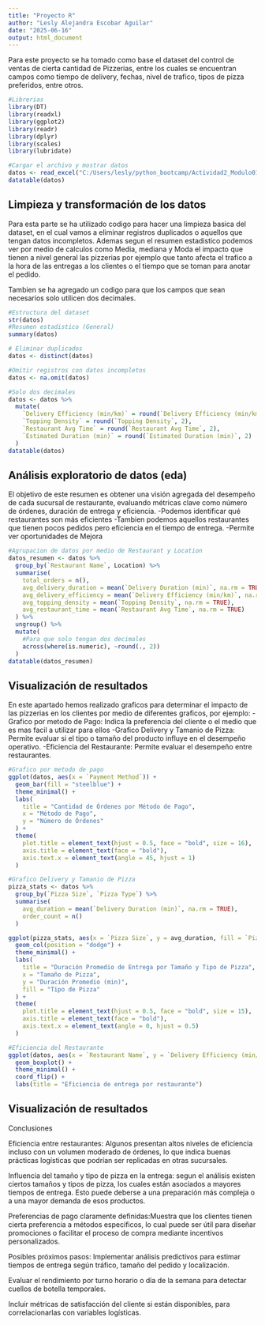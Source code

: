```yaml
---
title: "Proyecto R"
author: "Lesly Alejandra Escobar Aguilar"
date: "2025-06-16"
output: html_document
---
```

Para este proyecto se ha tomado como base el dataset del control de ventas de cierta cantidad de Pizzerias, entre los cuales se encuentran campos como tiempo de delivery, fechas, nivel de trafico, tipos de pizza preferidos, entre otros.

```r
#Librerias
library(DT)
library(readxl)
library(ggplot2)
library(readr)
library(dplyr)
library(scales)
library(lubridate)

#Cargar el archivo y mostrar datos
datos <- read_excel("C:/Users/lesly/python_bootcamp/Actividad2_Modulo01/Enhanced_pizza.xlsx")
datatable(datos)
```

## Limpieza y transformación de los datos
Para esta parte se ha utilizado codigo para hacer una limpieza basica del dataset, en el cual vamos a eliminar registros duplicados o aquellos que tengan datos incompletos. Ademas segun el resumen estadistico podemos ver por medio de calculos como Media, mediana y Moda el impacto que tienen a nivel general las pizzerias por ejemplo que tanto afecta el trafico a la hora de las entregas a los clientes o el tiempo que se toman para anotar el pedido.

Tambien se ha agregado un codigo para que los campos que sean necesarios solo utilicen dos decimales.

```r
#Estructura del dataset
str(datos)
#Resumen estadistico (General)
summary(datos)

# Eliminar duplicados
datos <- distinct(datos)

#Omitir registros con datos incompletos
datos <- na.omit(datos)

#Solo dos decimales
datos <- datos %>%
  mutate(
    `Delivery Efficiency (min/km)` = round(`Delivery Efficiency (min/km)`, 2),
    `Topping Density` = round(`Topping Density`, 2),
    `Restaurant Avg Time` = round(`Restaurant Avg Time`, 2),
    `Estimated Duration (min)` = round(`Estimated Duration (min)`, 2)
  )
datatable(datos)
```

##  Análisis exploratorio de datos (eda)
El objetivo de este resumen es obtener una visión agregada del desempeño de cada sucursal de restaurante, evaluando métricas clave como número de órdenes, duración de entrega y eficiencia.
-Podemos identificar qué restaurantes son más eficientes
-Tambien podemos aquellos restaurantes que tienen pocos pedidos pero eficiencia en el tiempo de entrega.
-Permite ver oportunidades de Mejora

```r
#Agrupacion de datos por medio de Restaurant y Location
datos_resumen <- datos %>%
  group_by(`Restaurant Name`, Location) %>%
  summarise(
    total_orders = n(),
    avg_delivery_duration = mean(`Delivery Duration (min)`, na.rm = TRUE),
    avg_delivery_efficiency = mean(`Delivery Efficiency (min/km)`, na.rm = TRUE),
    avg_topping_density = mean(`Topping Density`, na.rm = TRUE),
    avg_restaurant_time = mean(`Restaurant Avg Time`, na.rm = TRUE)
  ) %>%
  ungroup() %>%
  mutate(
    #Para que solo tengan dos decimales
    across(where(is.numeric), ~round(., 2)) 
  )
datatable(datos_resumen)
```
##  Visualización de resultados
En este apartado hemos realizado graficos para determinar el impacto de las pizzerias en los clientes por medio de diferentes graficos, por ejemplo:
-Grafico por metodo de Pago: Indica la preferencia del cliente o el medio que es mas facil a utilizar para ellos
-Grafico Delivery y Tamanio de Pizza: Permite evaluar si el tipo o tamaño del producto influye en el desempeño operativo.
-Eficiencia del Restaurante: Permite evaluar el desempeño entre restaurantes.

```r
#Grafico por metodo de pago
ggplot(datos, aes(x = `Payment Method`)) +
  geom_bar(fill = "steelblue") +
  theme_minimal() +
  labs(
    title = "Cantidad de Órdenes por Método de Pago",
    x = "Método de Pago",
    y = "Número de Órdenes"
  ) +
  theme(
    plot.title = element_text(hjust = 0.5, face = "bold", size = 16),
    axis.title = element_text(face = "bold"),
    axis.text.x = element_text(angle = 45, hjust = 1)
  )

#Grafico Delivery y Tamanio de Pizza
pizza_stats <- datos %>%
  group_by(`Pizza Size`, `Pizza Type`) %>%
  summarise(
    avg_duration = mean(`Delivery Duration (min)`, na.rm = TRUE),
    order_count = n()
  )

ggplot(pizza_stats, aes(x = `Pizza Size`, y = avg_duration, fill = `Pizza Type`)) +
  geom_col(position = "dodge") +
  theme_minimal() +
  labs(
    title = "Duración Promedio de Entrega por Tamaño y Tipo de Pizza",
    x = "Tamaño de Pizza",
    y = "Duración Promedio (min)",
    fill = "Tipo de Pizza"
  ) +
  theme(
    plot.title = element_text(hjust = 0.5, face = "bold", size = 15),
    axis.title = element_text(face = "bold"),
    axis.text.x = element_text(angle = 0, hjust = 0.5)
  )

#Eficiencia del Restaurante
ggplot(datos, aes(x = `Restaurant Name`, y = `Delivery Efficiency (min/km)`)) +
  geom_boxplot() +
  theme_minimal() +
  coord_flip() +
  labs(title = "Eficiencia de entrega por restaurante")
```

##  Visualización de resultados

Conclusiones

Eficiencia entre restaurantes: Algunos presentan altos niveles de eficiencia incluso con un volumen moderado de órdenes, lo que indica buenas prácticas logísticas que podrían ser replicadas en otras sucursales.

Influencia del tamaño y tipo de pizza en la entrega: segun el análisis existen ciertos tamaños y tipos de pizza, los cuales están asociados a mayores tiempos de entrega. Esto puede deberse a una preparación más compleja o a una mayor demanda de esos productos.

Preferencias de pago claramente definidas:Muestra que los clientes tienen cierta preferencia a métodos especificos, lo cual puede ser útil para diseñar promociones o facilitar el proceso de compra mediante incentivos personalizados.

Posibles próximos pasos:
Implementar análisis predictivos para estimar tiempos de entrega según tráfico, tamaño del pedido y localización.

Evaluar el rendimiento por turno horario o día de la semana para detectar cuellos de botella temporales.

Incluir métricas de satisfacción del cliente si están disponibles, para correlacionarlas con variables logísticas.

